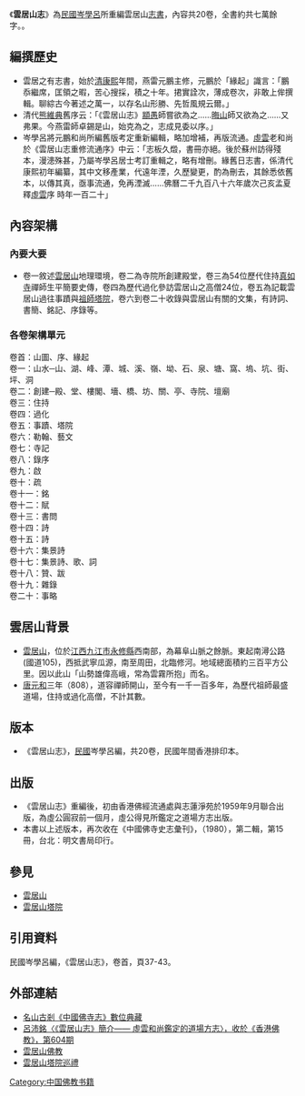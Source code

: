 《'''雲居山志'''》為[[中華民國|民國]][[岑學呂|岑學呂]]所重編雲居山[[志書|志書]]，內容共20卷，全書約共七萬餘字。。
==編撰歷史==
*雲居之有志書，始於[[清朝|清]][[康熙|康熙]]年間，燕雷元鵬主修，元鵬於「緣起」識言：「鵬忝繼席，匡領之暇，苦心搜採，積之十年。捃實詮次，薄成卷次，非敢上侔撰輯。聊綜古今著述之萬一，以存名山形勝、先哲風規云爾。」
*清代[[熊維典|熊維典]]舊序云：「《雲居山志》[[顓愚觀衡|顓愚]]師嘗欲為之……[[晦山戒顯|晦山]]師又欲為之……又弗果。今燕雷師卓錫是山，始克為之，志成見委以序。」
*岑學呂將元鵬和尚所編舊版考定重新編輯，略加增補，再版流通。[[虛雲|虛雲]]老和尚於《雲居山志重修流通序》中云：「志板久燬，書冊亦絕。後於蘇州訪得殘本，漫漶殊甚，乃屬岑學呂居士考訂重輯之，略有增刪。緣舊日志書，係清代康熙初年編纂，其中文移產業，代遠年湮，久歷變更，酌為刪去，其餘悉依舊本，以傳其真，亟事流通，免再湮滅……佛曆二千九百八十六年歲次己亥孟夏釋[[虛雲|虛雲]]序  時年一百二十」

==內容架構==
===內要大要===
*卷一敘述[[雲居山|雲居山]]地理環境，卷二為寺院所創建殿堂，卷三為54位歷代住持[[真如寺|真如寺]]禪師生平簡要史傳，卷四為歷代過化參訪雲居山之高僧24位，卷五為記載雲居山過往事蹟與[[雲居山塔院|祖師塔院]]，卷六到卷二十收錄與雲居山有關的文集，有詩詞、書簡、銘記、序錄等。
===各卷架構單元===
卷首：山圖、序、緣起<br>
卷一：山水─山、湖、峰、潭、城、溪、嶺、坳、石、泉、塘、窩、塢、坑、街、坪、洞<br>
卷二：創建─殿、堂、樓閣、墻、橋、坊、關、亭、寺院、壇廟<br>
卷三：住持<br>
卷四：過化<br>
卷五：事蹟、塔院<br>
卷六：勒翰、藝文<br>
卷七：寺記<br>
卷八：錄序<br>
卷九：啟<br>
卷十：疏<br>
卷十一：銘<br>
卷十二：賦<br>
卷十三：書問<br>
卷十四：詩<br>
卷十五：詩<br>
卷十六：集景詩<br>
卷十七：集景詩、歌、詞<br>
卷十八：贊、跋<br>
卷十九：雜錄<br>
卷二十：事略

==雲居山背景==
*[[雲居山|雲居山]]，位於[[江西|江西]][[九江市|九江市]][[永修縣|永修縣]]西南部，為幕阜山脈之餘脈。東起南潯公路(國道105)，西抵武寧瓜源，南至周田，北臨修河。地域總面積約三百平方公里。因以此山「山勢雄偉高峨，常為雲霧所抱」而名。
*[[唐朝|唐]][[元和_(唐朝)|元和]]三年（808），道容禪師開山，至今有一千一百多年，為歷代祖師最盛道場，住持或過化高僧，不計其數。

==版本==
*《雲居山志》，[[中華民國|民國]]岑學呂編，共20卷，民國年間香港排印本。

==出版==
*《雲居山志》重編後，初由香港佛經流通處與志蓮淨苑於1959年9月聯合出版，為虛公圓寂前一個月，虛公得見所鑑定之道場方志出版。
*本書以上述版本，再次收在《中國佛寺史志彙刊》，（1980），第二輯，第15冊，台北：明文書局印行。

==參見==
*[[雲居山|雲居山]]
*[[雲居山塔院|雲居山塔院]]

==引用資料==
民國岑學呂編，《雲居山志》，卷首，頁37-43。 
==外部連結==
*[https://web.archive.org/web/20120314225228/http://buddhistinformatics.ddbc.edu.tw/fosizhi/ui.html?book=g074 名山古剎《中國佛寺志》數位典藏]
*[https://web.archive.org/web/20110429224628/http://www.hkbuddhist.org/magazine/604/604_20.html 呂沛銘〈《雲居山志》簡介—— 虛雲和尚鑑定的道場方志〉，收於《香港佛教》，第604期]
*[http://www.yjsfj.com/ 雲居山佛教]
*[https://web.archive.org/web/20150128112821/http://dev.ddbc.edu.tw/yunjushan/ 雲居山塔院巡禮]

[[Category:中国佛教书籍|Category:中国佛教书籍]]